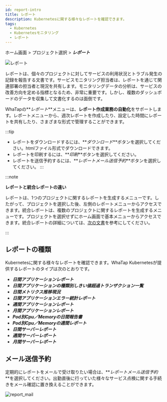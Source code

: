 ```yaml
---
id: report-intro
title: レポート
description: Kubernetesに関する様々なレポートを確認できます。
tags:
  - Kubernetes
  - Kubernetesモニタリング
  - レポート
---
```


ホーム画面 > プロジェクト選択 > **_レポート_**

![レポート](https://img.whatap.io/media/images/whatap_kubernetes_flexible_report.png)

レポートは、個々のプロジェクトに対してサービスの利用状況とトラブル発生の記録を報告する文書です。サービスモニタリング担当者は、レポートを通じて関連部署の担当者と現況を共有します。モニタリングデータの分析は、サービスの改善方向を定める指標となるため、非常に重要です。しかし、複数のダッシュボードのデータを収集して文書化するのは面倒です。  

WhaTapの**_レポート_**メニューは、**レポート作成業務の自動化**をサポートします。レポートメニューから、週次レポートを作成したり、設定した時間にレポートを共有したり、さまざまな形式で管理することができます。

:::tip

-   レポートをダウンロードするには、**_ダウンロード_**ボタンを選択してください。htmlファイル形式でダウンロードできます。
-   レポートを印刷するには、**_印刷_**ボタンを選択してください。
-   レポートを送信予約するには、**_レポートメール送信予約_**ボタンを選択してください。
:::

:::note

**レポートと統合レポートの違い**

レポートは、1つのプロジェクトに関するレポートを生成するメニューです。したがって、プロジェクトを選択した後、左側のレポートメニューからアクセスできます。統合レポートは、複数のプロジェクトに関するレポートを生成するメニューです。プロジェクトを選択せずにホーム画面で基本メニューからアクセスできます。統合レポートの詳細については、[次の文書](integrated-report)を参考にしてください。

:::

## レポートの種類

Kubernetesに関する様々なレポートを確認できます。WhaTap Kubernetesが提供するレポートのタイプは次のとおりです。

-   **_日間アプリケーションレポート_**
-   **_日間アプリケーションの種類別しきい値超過トランザクション一覧_**
-   **_日間メトリクス推移現況_**
-   **_日間アプリケーションエラー統計レポート_**
-   **_週間アプリケーションレポート_**
-   **_月間アプリケーションレポート_**
-   **_Pod別Cpu／Memoryの日間報告書_**
-   **_Pod別Cpu／Memoryの週間レポート_**
-   **_日間サーバーレポート_**
-   **_週間サーバーレポート_**
-   **_月間サーバーレポート_**

## メール送信予約

定期的にレポートをメールで受け取りたい場合は、**_レポートメール送信予約_**を選択してください。出勤直後に行っていた様々なサービス点検に関する手続きをメール確認に置き換えることができます。

![report_mail](https://img.whatap.io/media/images/report_mail.png)
